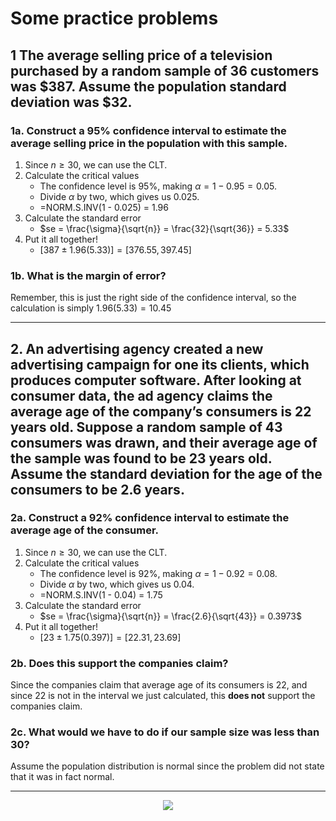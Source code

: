 # Some practice problems

## 1 The average selling price of a television purchased by a random sample of 36 customers was $387. Assume the population standard deviation was $32.

### 1a. Construct a 95%  confidence interval to estimate the average selling price in the population with this sample.

1. Since $n \geq 30$, we can use the CLT.
2. Calculate the critical values
    - The confidence level is 95%, making $\alpha = 1 - 0.95 = 0.05$. 
    - Divide $\alpha$ by two, which gives us 0.025.
    - =NORM.S.INV(1 - 0.025) = 1.96
3. Calculate the standard error
    - $se = \frac{\sigma}{\sqrt{n}} = \frac{32}{\sqrt{36}} = 5.33$
4. Put it all together!
    - $[387 \pm 1.96(5.33)] = [376.55, 397.45]$

### 1b. What is the margin of error?

Remember, this is just the right side of the confidence interval, so the 
calculation is simply $1.96(5.33) = 10.45$


***

## 2. An advertising agency created a new advertising campaign for one its clients, which produces computer software. After looking at consumer data, the ad agency claims the average age of the company's consumers is 22 years old. Suppose a random sample of 43 consumers was drawn, and their average age of the sample was found to be 23 years old. Assume the standard deviation for the age of the consumers to be 2.6 years. 

### 2a. Construct a 92%  confidence interval to estimate the average age of the consumer.

1. Since $n \geq 30$, we can use the CLT.
2. Calculate the critical values
    - The confidence level is 92%, making $\alpha = 1 - 0.92 = 0.08$. 
    - Divide $\alpha$ by two, which gives us 0.04.
    - =NORM.S.INV(1 - 0.04) = 1.75
3. Calculate the standard error
    - $se = \frac{\sigma}{\sqrt{n}} = \frac{2.6}{\sqrt{43}} = 0.3973$
4. Put it all together!
    - $[23 \pm 1.75(0.397)] = [22.31, 23.69]$

### 2b. Does this support the companies claim?

Since the companies claim that average age of its consumers is 22, and since 22
is not in the interval we just calculated, this **does not** support the 
companies claim.

### 2c. What would we have to do if our sample size was less than 30?

Assume the population distribution is normal since the problem did not state 
that it was in fact normal.

***

<center>  
![](www/curve.png)
</center>